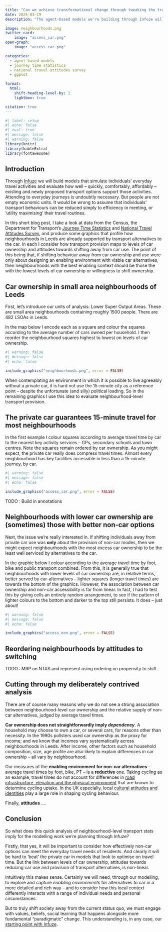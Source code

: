 ```yaml
---
title: "Can we achieve transformational change through tweaking the transport system?"
date: 2025-03-19
description: "The agent-based models we're building through Infuze will help us explore how alternatives to the private car can meet everyday travel needs. But we need to consider more slippery things -- like values, beliefs, social learning -- if we really want to understand transformational change."

image: neighbourhoods.png
twitter-card: 
    image: "access_car.png"
open-graph: 
    image: "access_car.png"

categories:
  - agent based models
  - journey time statistics
  - national travel attitudes survey
  - ggplot

format:
  html:
    shift-heading-level-by: 1
    lightbox: true

citation: true
---
```


```r
#| label: setup
#| echo: false
#| eval: true
#| message: false
#| warning: false
library(knitr)
library(kableExtra)
library(fontawesome)
```


## Introduction

Through [Infuze](https://in-fuze.org.uk/) we will build models that simulate individuals' everyday travel activities and evaluate how well -- quickly, comfortably, affordably -- existing and newly proposed transport options support those activities. Attending to everyday journeys is undoubtly necessary. But people are not empty economic units.  It would be wrong to assume that individuals' transport behaviours can be reduced simply to efficiency in meeting, or 'utility maximising' their travel routines.  

In this short blog post, I take a look at data from the Census, the Department for Transport's [Journey Time Statistics](https://www.gov.uk/government/collections/journey-time-statistics) and [National Travel Attitudes Survey](https://www.gov.uk/government/collections/national-travel-attitudes-study-ntas), and produce some graphics that profile how neighbourhoods in Leeds are already supported by transport alternatives to the car. In each I consider how transport provision maps to levels of car ownership and attitudes towards shifting away from car use. The point of this being that, if shifting behaviour away from car ownership and use were only about designing an enabling environment with viable car alternatives, then neighbourhoods with the best enabling context should be those the with the lowest levels of car ownership or willingness to shift ownership. 

## Car ownership in small area neighbourhoods of Leeds

First, let's introduce our units of analysis: Lower Super Output Areas. These are small area neighbourhoods containing roughly 1500 people.  There are 482 LSOAs in Leeds. 

In the map below I encode each as a square and colour the squares according to the average number of cars owned per household. I then reorder the neighbourhood squares highest to lowest on levels of car ownership. 


```r
#| warning: false
#| message: false
#| echo: false

include_graphics("neighbourhoods.png", error = FALSE)

```

When contemplating an environment in which it is possible to live agreeably without a private car, it is hard not use the 15-minute city as a reference point -- despite the unfortunate (and silly) political loading. So in the remaining graphics I use this idea to evaluate neighbourhood-level transport provision.  

## The private car guarantees 15-minute travel for most neighbourhoods

 In the first example I colour squares according to average travel time by car to the nearest key activity services --  GPs, secondary schools and town centres.  Note the squares remain ordered by car ownership. As you might expect, the private car really does compress travel times. Almost every neighbourhood has key facilities accessible in less than a 15-minute journey, by car.

```r
#| warning: false
#| message: false
#| echo: false

include_graphics("access_car.png", error = FALSE)

```

TODO : Build in annotations

## Neighbourhoods with lower car ownership are (sometimes) those with better non-car options 

Next, the issue we're really interested in. If shifting individuals away from private car use was **only** about the provision of non-car modes, then we might expect neighbourhoods with the most excess car ownership to be the least well serviced by alternatives to the car. 

In the graphic below I colour according to the average travel time by foot, bike and public transport combined. From this, it is generally true that neighbourhoods with lower levels of car ownership are, in relative terms, better served by car-alternatives --  lighter squares (longer travel times) are towards the bottom of the graphics. However, the association between car ownership and non-car accessibility is far from linear. In fact, I had to test this by giving cells an entirely random arrangement, to see if the pattern of lighter colours to the bottom and darker to the top still persists. It does -- just about!
```r
#| warning: false
#| message: false
#| echo: false

include_graphics("access_non.png", error = FALSE)

```


## Reordering neighbourhoods by attitudes to switching 

TODO : MRP on NTAS and represent using ordering on propensity to shift

## Cutting through my deliberately contrived analysis

There are of course many reasons why we do not see a strong association between neighbourhood-level car ownership and the relative supply of non-car alternatives, judged by average travel times. 

**Car ownership does not straightforwardly imply *dependency***.  A household may choose to own a car, or several cars, for reasons  other than necessity. In the 1990s pollsters used car ownership as *the* proxy for income; and we know that incomes vary systematically across neighbourhoods in Leeds. After income, other factors such as household composition, size, age profile are also likely to explain differences in car ownership -- all vary by neighbourhood. 

Our measures of the **enabling environment for non-car alternatives**  -- average travel times by foot, bike, PT -- is a **reductive** one. Taking cycling as an example, travel times do not account for differences in [road infrastructure, elevation and the physical environment](https://journals.sagepub.com/doi/10.1177/23998083231165122) that are known to determine cycling uptake. In the UK especially, local [cultural attitudes and identities](https://doi.org/10.1016/j.jtrangeo.2013.11.004) play a large role in shaping cycling behaviour.

Finally, **attitudes** ....




## Conclusion

So what does this quick analysis of neighbourhood-level transport stats imply for the modelling work we're planning through Infuze? 

Firstly, that yes, it will be important to consider how effectively non-car options can meet the everyday travel needs of residents. And clearly it will be hard to 'beat' the private car in models that look to optimise on travel time. But the link between levels of car ownership, attitudes towards reducing car use and provision of transport alternatives, is non-linear. 

Intuitively this makes sense. Certainly we will need, through our modelling, to explore and capture *enabling environments* for alternatives to car in a more detailed and rich way -- and to consider how this local context differently interacts with a range of individual needs and personal circumstances.  

But to truly shift society away from the current status quo, we must engage with values, beliefs, social learning that happens alongside more  fundamental "paradigmatic" change. This understanding is, in any case, our [starting point with Infuze](https://in-fuze.org.uk/project/). 




 



